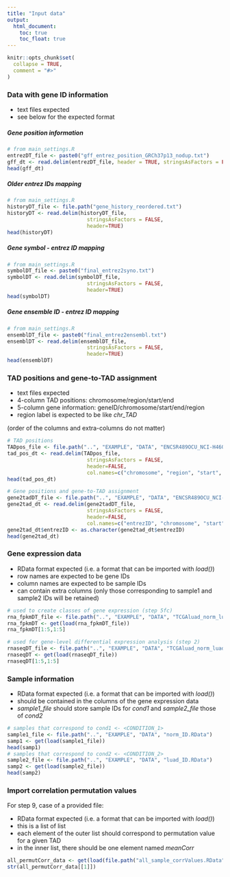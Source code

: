 ```yaml
---
title: "Input data"
output: 
  html_document:
    toc: true
    toc_float: true
---
```


```r
knitr::opts_chunk$set(
  collapse = TRUE,
  comment = "#>"
)
```

### Data with gene ID information

<ul>
<li>text files expected</li>
<li> see below for the expected format</li>
</ul>

##### Gene position information 

```r
# from main_settings.R
entrezDT_file <- paste0("gff_entrez_position_GRCh37p13_nodup.txt")
gff_dt <- read.delim(entrezDT_file, header = TRUE, stringsAsFactors = FALSE)
head(gff_dt)
```

##### Older entrez IDs mapping

```r
# from main_settings.R
historyDT_file <- file.path("gene_history_reordered.txt")
historyDT <- read.delim(historyDT_file,
                          stringsAsFactors = FALSE,
                          header=TRUE)
head(historyDT)
```

##### Gene symbol - entrez ID mapping

```r
# from main_settings.R
symbolDT_file <- paste0("final_entrez2syno.txt")
symbolDT <- read.delim(symbolDT_file,
                          stringsAsFactors = FALSE,
                          header=TRUE)
head(symbolDT)
```

##### Gene ensemble ID - entrez ID mapping

```r
# from main_settings.R
ensemblDT_file <- paste0("final_entrez2ensembl.txt")
ensemblDT <- read.delim(ensemblDT_file,
                          stringsAsFactors = FALSE,
                          header=TRUE)
head(ensemblDT)
```

### TAD positions and gene-to-TAD assignment

<ul>
<li>text files expected</li>
<li>4-column TAD positions: chromosome/region/start/end</li>
<li>5-column gene information: geneID/chromosome/start/end/region</li>
<li>region label is expected to be like <em>chr<Nbr>_TAD<nbr></em></li>
</ul>

(order of the columns and extra-columns do not matter)

```r
# TAD positions
TADpos_file <- file.path("..", "EXAMPLE", "DATA", "ENCSR489OCU_NCI-H460_all_assigned_regions.txt")
tad_pos_dt <- read.delim(TADpos_file,
                          stringsAsFactors = FALSE,
                          header=FALSE, 
                          col.names=c("chromosome", "region", "start", "end"))
head(tad_pos_dt)

# Gene positions and gene-to-TAD assignment
gene2tadDT_file <- file.path("..", "EXAMPLE", "DATA", "ENCSR489OCU_NCI-H460_all_genes_positions.txt")
gene2tad_dt <- read.delim(gene2tadDT_file,
                          stringsAsFactors = FALSE,
                          header=FALSE, 
                          col.names=c("entrezID", "chromosome", "start", "end", "region"))
gene2tad_dt$entrezID <- as.character(gene2tad_dt$entrezID)
head(gene2tad_dt)
```


### Gene expression data

<ul>
<li> RData format expected (i.e. a format that can be imported with <em>load()</em>)</li>
<li>row names are expected to be gene IDs</li>
<li>column names are expected to be sample IDs</li>
<li>can contain extra columns (only those corresponding to sample1 and sample2 IDs will be retained)</li>
</ul>

```r
# used to create classes of gene expression (step 5fc)
rna_fpkmDT_file <- file.path("..", "EXAMPLE", "DATA", "TCGAluad_norm_luad_fpkmDT.RData")
rna_fpkmDT <- get(load(rna_fpkmDT_file))
rna_fpkmDT[1:5,1:5]

# used for gene-level differential expression analysis (step 2)
rnaseqDT_file <- file.path("..", "EXAMPLE", "DATA", "TCGAluad_norm_luad_rnaseqDT_v2.RData")
rnaseqDT <- get(load(rnaseqDT_file))
rnaseqDT[1:5,1:5]

```


### Sample information

<ul>
<li>RData format expected (i.e. a format that can be imported with <em>load()</em>)</li>
<li>should be contained in the columns of the gene expression data</li>
<li><em>sample1_file</em> should store sample IDs for <em>cond1</em> and <em>sample2_file</em> those of <em>cond2</em></li>
</ul>

```r
# samples that correspond to cond1 <- <CONDITION_1>
sample1_file <- file.path("..", "EXAMPLE", "DATA", "norm_ID.RData")
samp1 <- get(load(sample1_file))
head(samp1)
# samples that correspond to cond2 <- <CONDITION_2>
sample2_file <- file.path("..", "EXAMPLE", "DATA", "luad_ID.RData")
samp2 <- get(load(sample2_file))
head(samp2)
```



### Import correlation permutation values 

For step 9, case of a provided file:

<ul>
<li>RData format expected (i.e. a format that can be imported with <em>load()</em>)</li>
<li>this is a list of list
<li>each element of the outer list should correspond to permutation value for a given TAD</li>
<li>in the inner list, there should be one element named <em>meanCorr</em></li>
</ul>

```r
all_permutCorr_data <- get(load(file.path("all_sample_corrValues.RData")))
str(all_permutCorr_data[[1]])
```







